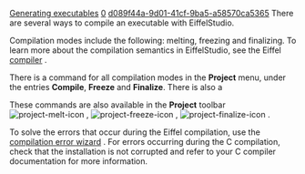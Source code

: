 [[Property:title|Generating executables]]
[[Property:weight|0]]
[[Property:uuid|d089f44a-9d01-41cf-9ba5-a58570ca5365]]
There are several ways to compile an executable with EiffelStudio.

Compilation modes include the following: melting, freezing and finalizing. To learn more about the compilation semantics in EiffelStudio, see the Eiffel [[Compiler|compiler]] . 

There is a command for all compilation modes in the '''Project''' menu, under the entries '''Compile''', '''Freeze''' and '''Finalize'''. There is also a 

These commands are also available in the '''Project''' toolbar  [[Image:project-melt-icon]] ,  [[Image:project-freeze-icon]] ,  [[Image:project-finalize-icon]] . 

To solve the errors that occur during the Eiffel compilation, use the [[Error wizard|compilation error wizard]] . For errors occurring during the C compilation, check that the installation is not corrupted and refer to your C compiler documentation for more information. 

{{seealso|<br/>
[[Command line: Introduction|Command line options]]  <br/>
[[Compiler|Compiler]]  }}





